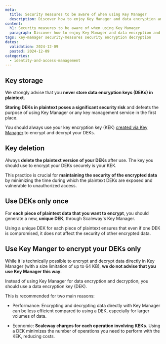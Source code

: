```yaml
---
meta:
  title: Security measures to be aware of when using Key Manager
  description: Discover how to enjoy Key Manager and data encryption and decryption securely.
content:
  h1: Security measures to be aware of when using Key Manager
  paragraph: Discover how to enjoy Key Manager and data encryption and decryption securely.
tags: key-manager security-measures security encryption decryption
dates:
  validation: 2024-12-09
  posted: 2024-12-09
categories:
  - identity-and-access-management
---
```


## Key storage

We strongly advise that you **never store data encryption keys (DEKs) in plaintext**.

**Storing DEKs in plaintext poses a significant security risk** and defeats the purpose of using Key Manager or any key management service in the first place.

You should always use your key encryption key (KEK) [created via Key Manager](/create-a-kek/) to encrypt and decrypt your DEKs.


## Key deletion

Always **delete the plaintext version of your DEKs** after use. The key you should use to encrypt your DEKs securely is your KEK.


This practice is crucial for **maintaining the security of the encrypted data** by minimizing the time during which the plaintext DEKs are exposed and vulnerable to unauthorized access.

## Use DEKs only once

For **each piece of plaintext data that you want to encrypt**, you should generate a new, **unique DEK**, through Scaleway's Key Manager.

Using a unique DEK for each piece of plaintext ensures that even if one DEK is compromised, it does not affect the security of other encrypted data.

## Use Key Manger to encrypt your DEKs only

While it is technically possible to encrypt and decrypt data directly in Key Manager (with a size limitation of up to 64 KB), **we do not advise that you use Key Manager this way**.

Instead of using Key Manager for data encryption and decryption, you should use a data encryption key (DEK).

This is recommended for two main reasons:

- Performance: Encrypting and decrypting data directly with Key Manager can be less efficient compared to using a DEK, especially for larger volumes of data.

- Economic: **Scaleway charges for each operation involving KEKs**. Using a DEK minimizes the number of operations you need to perform with the KEK, reducing costs.
